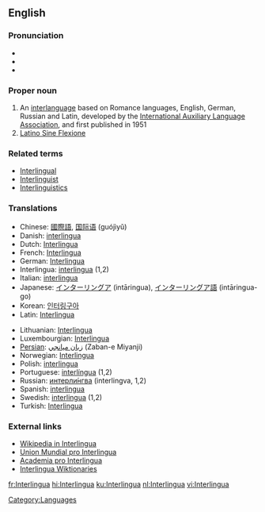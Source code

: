 {{see|interlingua}}

==English==
{{wikipedia}}
{{interwiktionary|code=ia}}
===Pronunciation===
*{{AHD|ĭn'tə(r)lĭng"wə}} 
*{{IPA|/ˈɪntə(r)ˌlɪŋgwə/}} 
*{{SAMPA|/"Int@(r)%lINgw@/}}

===Proper noun===
{{en-proper noun}}

#An [[interlanguage]] based on Romance languages, English, German, Russian and Latin, developed by the [[International Auxiliary Language Association]], and first published in 1951
#[[Latino Sine Flexione]]

===Related terms===

* [[Interlingual]]
* [[Interlinguist]]
* [[Interlinguistics]]

===Translations===
{{top}}
*Chinese: [[國際語]], [[国际语]] (guójìyǔ)
*Danish: [[interlingua]]
*Dutch: [[Interlingua#Dutch|Interlingua]]
*French: [[Interlingua#French|Interlingua]]
*German: [[Interlingua#German|Interlingua]]
*Interlingua: [[interlingua]] (1,2)
*Italian: [[interlingua]]
*Japanese: [[インターリングア]] (intāringua), [[インターリングア語]] (intāringua-go)
*Korean: [[인터링구아]]
*Latin: [[Interlingua#Latin|Interlingua]]
{{mid}}
*Lithuanian: [[Interlingua#Lithuanian|Interlingua]]
*Luxembourgian: [[Interlingua#Luxembourgian|Interlingua]]
*[[Persian]]: [[زبان ميانجي]] (Zaban-e Miyanji)
*Norwegian: [[Interlingua#Norwegian|Interlingua]]
*Polish: [[interlingua]] {{f}}
*Portuguese: [[interlíngua]] {{f}} (1,2)
*Russian: [[интерлингва|интерли́нгва]] {{f}} (interlingva, 1,2)
*Spanish: [[interlingua]]
*Swedish: [[interlingua]] (1,2)
*Turkish: [[Interlingua#Turkish|Interlingua]]
{{bottom}}

===External links===
* [http://ia.wikipedia.org Wikipedia in Interlingua]
* [http://www.interlingua.com Union Mundial pro Interlingua]
* [http://www.yahoogroups.com/group/academiaprointerlingua/ Academia pro Interlingua]
* [http://ia.wiktionary.org/wiki/Frontispicio Interlingua Wiktionaries]

[[Category:Languages]]

[[fr:Interlingua]]
[[hi:Interlingua]]
[[ku:Interlingua]]
[[nl:Interlingua]]
[[vi:Interlingua]]